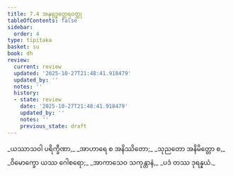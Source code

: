 ```yaml
---
title: 7.4 အနုရုဒ္ဓတ္ထေရဝတ္ထု
tableOfContents: false
sidebar:
  order: 4
type: tipitaka
basket: su
book: dh
review:
  current: review
  updated: '2025-10-27T21:48:41.918479'
  updated_by: ''
  notes: ''
  history:
  - state: review
    date: '2025-10-27T21:48:41.918479'
    updated_by: ''
    notes: ''
    previous_state: draft
---
```



<ReviewStatus review={frontmatter.review} showDetails={true} />

<HypothesisAnnotation frontmatter={frontmatter} />

<DynamicBreadcrumb />

<Division number="93" book="dh" e="ch" v="18" p="27">

<Paragraph number="100" type="verses" book="dh">
_ယဿာသဝါ ပရိက္ခီဏာ,_  
_အာဟာရေ စ အနိဿိတော;_  
_သုညတော အနိမိတ္တော စ,_  
_ဝိမောက္ခော ယဿ ဂေါစရော;_  
_အာကာသေဝ သကုန္တာနံ,_  
_ပဒံ တဿ ဒုရန္နယံ._
</Paragraph>
</Division>